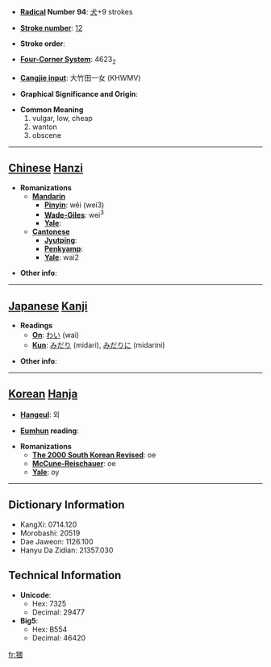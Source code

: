* '''[[Wiktionary:Chinese radical index| Radical]] Number 94''': [[Wiktionary:Chinese radical index 犬|犬]]+9 strokes

* '''[[Wiktionary:Chinese total strokes index|Stroke number]]''': [[Wiktionary:Chinese total strokes index 12|12]]

* '''Stroke order''': 

* '''[[Wiktionary:Chinese four corner index|Four-Corner System]]''': 4623<sub>2</sub>

* '''[[Wiktionary:Chinese Cangjie index|Cangjie input]]''': 大竹田一女 (KHWMV)

* '''Graphical Significance and Origin''': 

* '''Common Meaning'''
*#vulgar, low, cheap
*# wanton
*# obscene


----

== [[Chinese]] [[Hanzi]] ==

* '''Romanizations'''
** '''[[Mandarin]]'''
*** '''[[Pinyin]]''': wěi (wei3)
*** '''[[Wade-Giles]]''': wei<sup>3</sup>
*** '''[[Yale]]''': 
** '''[[Cantonese]]'''
*** '''[[Jyutping]]''':
*** '''[[Penkyamp]]''': 
*** '''[[Yale]]''': wai2

* '''Other info''': 

----

== [[Japanese]] [[Kanji]] ==

* '''Readings'''
** '''[[On]]''': [[わい]] (wai)
** '''[[Kun]]''': [[みだり]] (midari), [[みだりに]] (midarini)

* '''Other info''':  

----

== [[Korean]] [[Hanja]] ==

* '''[[Hangeul]]''': 외

* '''[[Eumhun]] reading''': 

* '''Romanizations'''
** '''[[The 2000 South Korean Revised Romanization|The 2000 South Korean Revised]]''': oe
** '''[[McCune-Reischauer]]''': oe
** '''[[Yale]]''': oy

----

== Dictionary Information ==

* KangXi: 0714.120
* Morobashi: 20519
* Dae Jaweon: 1126.100
* Hanyu Da Zidian: 21357.030

== Technical Information ==

* '''Unicode''':
** Hex: 7325
** Decimal: 29477
* '''Big5''':
** Hex: B554
** Decimal: 46420

[[fr:猥]]